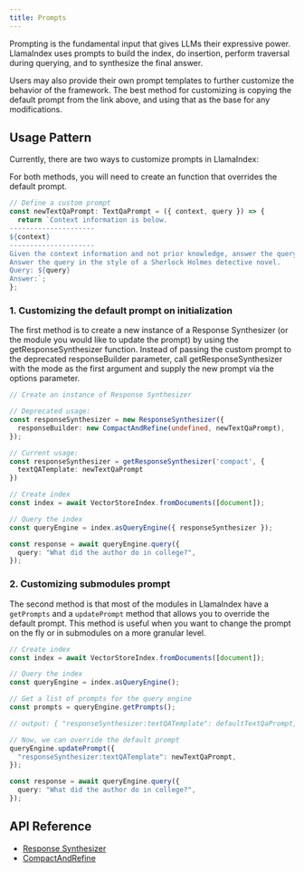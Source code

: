 ```yaml
---
title: Prompts
---
```


Prompting is the fundamental input that gives LLMs their expressive power. LlamaIndex uses prompts to build the index, do insertion, perform traversal during querying, and to synthesize the final answer.

Users may also provide their own prompt templates to further customize the behavior of the framework. The best method for customizing is copying the default prompt from the link above, and using that as the base for any modifications.

## Usage Pattern

Currently, there are two ways to customize prompts in LlamaIndex:

For both methods, you will need to create an function that overrides the default prompt.

```ts
// Define a custom prompt
const newTextQaPrompt: TextQaPrompt = ({ context, query }) => {
  return `Context information is below.
---------------------
${context}
---------------------
Given the context information and not prior knowledge, answer the query.
Answer the query in the style of a Sherlock Holmes detective novel.
Query: ${query}
Answer:`;
};
```

### 1. Customizing the default prompt on initialization

The first method is to create a new instance of a Response Synthesizer (or the module you would like to update the prompt) by using the getResponseSynthesizer function. Instead of passing the custom prompt to the deprecated responseBuilder parameter, call getResponseSynthesizer with the mode as the first argument and supply the new prompt via the options parameter.

```ts
// Create an instance of Response Synthesizer

// Deprecated usage:
const responseSynthesizer = new ResponseSynthesizer({
  responseBuilder: new CompactAndRefine(undefined, newTextQaPrompt),
});

// Current usage:
const responseSynthesizer = getResponseSynthesizer('compact', {
  textQATemplate: newTextQaPrompt
})

// Create index
const index = await VectorStoreIndex.fromDocuments([document]);

// Query the index
const queryEngine = index.asQueryEngine({ responseSynthesizer });

const response = await queryEngine.query({
  query: "What did the author do in college?",
});
```

### 2. Customizing submodules prompt

The second method is that most of the modules in LlamaIndex have a `getPrompts` and a `updatePrompt` method that allows you to override the default prompt. This method is useful when you want to change the prompt on the fly or in submodules on a more granular level.

```ts
// Create index
const index = await VectorStoreIndex.fromDocuments([document]);

// Query the index
const queryEngine = index.asQueryEngine();

// Get a list of prompts for the query engine
const prompts = queryEngine.getPrompts();

// output: { "responseSynthesizer:textQATemplate": defaultTextQaPrompt, "responseSynthesizer:refineTemplate": defaultRefineTemplatePrompt }

// Now, we can override the default prompt
queryEngine.updatePrompt({
  "responseSynthesizer:textQATemplate": newTextQaPrompt,
});

const response = await queryEngine.query({
  query: "What did the author do in college?",
});
```

## API Reference

- [Response Synthesizer](/typescript/framework/modules/rag/response_synthesizer)
- [CompactAndRefine](/typescript/framework-api-reference/classes/compactandrefine/)
